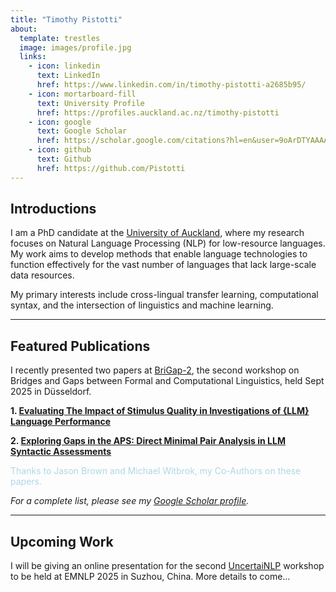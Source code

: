```yaml
---
title: "Timothy Pistotti"
about:
  template: trestles
  image: images/profile.jpg
  links:
    - icon: linkedin
      text: LinkedIn
      href: https://www.linkedin.com/in/timothy-pistotti-a2685b95/
    - icon: mortarboard-fill
      text: University Profile
      href: https://profiles.auckland.ac.nz/timothy-pistotti
    - icon: google
      text: Google Scholar
      href: https://scholar.google.com/citations?hl=en&user=9oArDTYAAAAJ
    - icon: github
      text: Github
      href: https://github.com/Pistotti
---
```

## Introductions

I am a PhD candidate at the [University of Auckland](https://profiles.auckland.ac.nz/timothy-pistotti), where my research focuses on Natural Language Processing (NLP) for low-resource languages. My work aims to develop methods that enable language technologies to function effectively for the vast number of languages that lack large-scale data resources.

My primary interests include cross-lingual transfer learning, computational syntax, and the intersection of linguistics and machine learning.

---

## Featured Publications

::: {#pubs}
:::

I recently presented two papers at [BriGap-2](https://brigap-workshop.github.io/), the second workshop on Bridges and Gaps between Formal and Computational Linguistics, held Sept 2025 in Düsseldorf.

**1. [Evaluating The Impact of Stimulus Quality in Investigations of {LLM} Language Performance](https://arxiv.org/abs/2510.06018)**

**2. [Exploring Gaps in the APS: Direct Minimal Pair Analysis in LLM Syntactic Assessments](https://arxiv.org/abs/2510.06001)**

<span style="color:lightblue">Thanks to Jason Brown and Michael Witbrok, my Co-Authors on these papers.</span>

*For a complete list, please see my [Google Scholar profile](https://scholar.google.com/citations?hl=en&user=9oArDTYAAAAJ).*

---

## Upcoming Work
I will be giving an online presentation for the second [UncertaiNLP](https://uncertainlp.github.io/) workshop to be held at EMNLP 2025 in Suzhou, China. More details to come...